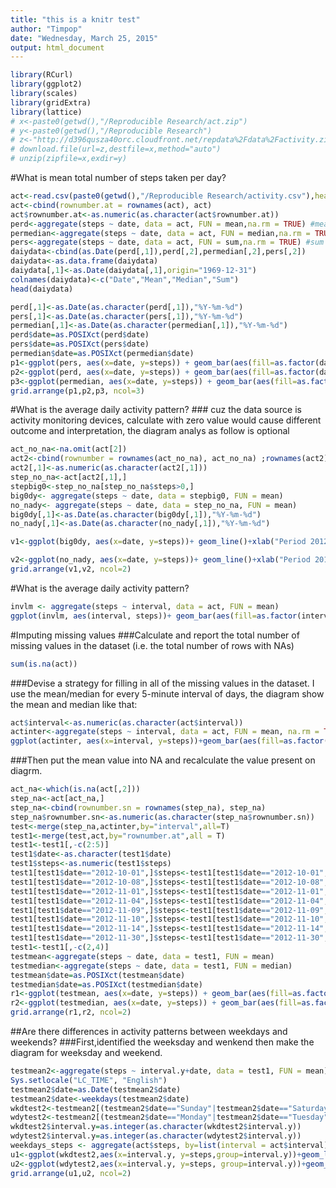 ```yaml
---
title: "this is a knitr test"
author: "Timpop"
date: "Wednesday, March 25, 2015"
output: html_document
---
```


```r
library(RCurl)
library(ggplot2)
library(scales)
library(gridExtra)
library(lattice)
# x<-paste0(getwd(),"/Reproducible Research/act.zip")
# y<-paste0(getwd(),"/Reproducible Research")
# z<-"http://d396qusza40orc.cloudfront.net/repdata%2Fdata%2Factivity.zip"
# download.file(url=z,destfile=x,method="auto")
# unzip(zipfile=x,exdir=y)

```
#What is mean total number of steps taken per day?
```r
act<-read.csv(paste0(getwd(),"/Reproducible Research/activity.csv"),header=T)
act<-cbind(rownumber.at = rownames(act), act) 
act$rownumber.at<-as.numeric(as.character(act$rownumber.at))
perd<-aggregate(steps ~ date, data = act, FUN = mean,na.rm = TRUE) #mean
permedian<-aggregate(steps ~ date, data = act, FUN = median,na.rm = TRUE)#median
pers<-aggregate(steps ~ date, data = act, FUN = sum,na.rm = TRUE) #sum
daiydata<-cbind(as.Date(perd[,1]),perd[,2],permedian[,2],pers[,2])
daiydata<-as.data.frame(daiydata)
daiydata[,1]<-as.Date(daiydata[,1],origin="1969-12-31")
colnames(daiydata)<-c("Date","Mean","Median","Sum")
head(daiydata)
```

```r
perd[,1]<-as.Date(as.character(perd[,1]),"%Y-%m-%d")
pers[,1]<-as.Date(as.character(pers[,1]),"%Y-%m-%d")
permedian[,1]<-as.Date(as.character(permedian[,1]),"%Y-%m-%d")
perd$date=as.POSIXct(perd$date)
pers$date=as.POSIXct(pers$date)
permedian$date=as.POSIXct(permedian$date)
p1<-ggplot(pers, aes(x=date, y=steps)) + geom_bar(aes(fill=as.factor(date)),stat="identity", position="dodge") + scale_x_datetime(breaks = date_breaks("6 days"),labels = date_format("%m/%d"))+ggtitle(paste0("mean = ",round(mean(pers[,2]),3)," \n median = ",round(median(pers[,2]),3)))+theme(legend.position="none",axis.text.x=element_text(angle=-90))
p2<-ggplot(perd, aes(x=date, y=steps)) + geom_bar(aes(fill=as.factor(date)),stat="identity", position="dodge") + scale_x_datetime(breaks = date_breaks("6 days"),labels = date_format("%m/%d"))+ggtitle(paste0("mean = ",round(mean(perd[,2]),3)," \n median = ",round(median(perd[,2]),3)))+theme(legend.position="none",axis.text.x=element_text(angle=-90))
p3<-ggplot(permedian, aes(x=date, y=steps)) + geom_bar(aes(fill=as.factor(date)),stat="identity", position="dodge") + scale_x_datetime(breaks = date_breaks("6 days"),labels = date_format("%m/%d"))+ggtitle(paste0("mean = ",round(mean(permedian[,2]),3)," \n median = ",round(median(permedian[,2]),3)))+theme(legend.position="none",axis.text.x=element_text(angle=-90))
grid.arrange(p1,p2,p3, ncol=3)
```

#What is the average daily activity pattern? 
### cuz the data source is activity monitoring devices, calculate with zero value would cause different outcome and interpretation, the diagram analys as follow is optional

```r
act_no_na<-na.omit(act[2])
act2<-cbind(rownumber = rownames(act_no_na), act_no_na) ;rownames(act2)<-NULL
act2[,1]<-as.numeric(as.character(act2[,1]))
step_no_na<-act[act2[,1],]
stepbig0<-step_no_na[step_no_na$steps>0,] 
big0dy<- aggregate(steps ~ date, data = stepbig0, FUN = mean)
no_nady<- aggregate(steps ~ date, data = step_no_na, FUN = mean)
big0dy[,1]<-as.Date(as.character(big0dy[,1]),"%Y-%m-%d")
no_nady[,1]<-as.Date(as.character(no_nady[,1]),"%Y-%m-%d") 

v1<-ggplot(big0dy, aes(x=date, y=steps))+ geom_line()+xlab("Period 2012-10-01 ~ 2012-11-29")+stat_summary(fun.y=mean, geom="point", shape=2, size=2)+scale_x_date(breaks = date_breaks("7 days"),labels = date_format("%m/%d"))+ggtitle("sports status of everyday")+theme(legend.position="none")

v2<-ggplot(no_nady, aes(x=date, y=steps))+ geom_line()+xlab("Period 2012-10-01 ~ 2012-11-29")+stat_summary(fun.y=mean, geom="point", shape=2, size=2)+scale_x_date(breaks = date_breaks("5 days"),labels = date_format("%m/%d"))+ggtitle("steps of everyday")+theme(legend.position="none")
grid.arrange(v1,v2, ncol=2)
```

#What is the average daily activity pattern?

```r
invlm <- aggregate(steps ~ interval, data = act, FUN = mean)
ggplot(invlm, aes(interval, steps))+ geom_bar(aes(fill=as.factor(interval)),stat="identity", position="dodge")+geom_line(stat="identity",size = 1)
```
#Imputing missing values
###Calculate and report the total number of missing values in the dataset (i.e. the total number of rows with NAs)
```r
sum(is.na(act))
```
###Devise a strategy for filling in all of the missing values in the dataset. I use the mean/median for every 5-minute interval of days, the diagram show the mean and median like that:
```r
act$interval<-as.numeric(as.character(act$interval))
actinter<-aggregate(steps ~ interval, data = act, FUN = mean, na.rm = TRUE)
ggplot(actinter, aes(x=interval, y=steps))+geom_bar(aes(fill=as.factor(interval)),stat="identity", position="dodge")+geom_line(stat="identity",size = 1)+theme(legend.position="none",axis.text.x=element_text(angle=-90))
```

###Then put the mean value into NA and recalculate the value present on diagrm.
```r
act_na<-which(is.na(act[,2]))
step_na<-act[act_na,]
step_na<-cbind(rownumber.sn = rownames(step_na), step_na) 
step_na$rownumber.sn<-as.numeric(as.character(step_na$rownumber.sn))
test<-merge(step_na,actinter,by="interval",all=T)
test1<-merge(test,act,by="rownumber.at",all = T)
test1<-test1[,-c(2:5)]
test1$date<-as.character(test1$date)
test1$steps<-as.numeric(test1$steps)
test1[test1$date=="2012-10-01",]$steps<-test1[test1$date=="2012-10-01",]$steps.y
test1[test1$date=="2012-10-08",]$steps<-test1[test1$date=="2012-10-08",]$steps.y
test1[test1$date=="2012-11-01",]$steps<-test1[test1$date=="2012-11-01",]$steps.y
test1[test1$date=="2012-11-04",]$steps<-test1[test1$date=="2012-11-04",]$steps.y
test1[test1$date=="2012-11-09",]$steps<-test1[test1$date=="2012-11-09",]$steps.y
test1[test1$date=="2012-11-10",]$steps<-test1[test1$date=="2012-11-10",]$steps.y
test1[test1$date=="2012-11-14",]$steps<-test1[test1$date=="2012-11-14",]$steps.y
test1[test1$date=="2012-11-30",]$steps<-test1[test1$date=="2012-11-30",]$steps.y
test1<-test1[,-c(2,4)]
testmean<-aggregate(steps ~ date, data = test1, FUN = mean)
testmedian<-aggregate(steps ~ date, data = test1, FUN = median)
testmean$date=as.POSIXct(testmean$date)
testmedian$date=as.POSIXct(testmedian$date)
r1<-ggplot(testmean, aes(x=date, y=steps)) + geom_bar(aes(fill=as.factor(date)),stat="identity", position="dodge") + scale_x_datetime(breaks = date_breaks("6 days"),labels = date_format("%m/%d"))+ggtitle(paste0("mean of days with no NAs","\n mean = ",round(mean(testmean[,2]),3)," median = ",round(median(testmean[,2]),3)))+theme(legend.position="none",axis.text.x=element_text(angle=-90))
r2<-ggplot(testmedian, aes(x=date, y=steps)) + geom_bar(aes(fill=as.factor(date)),stat="identity", position="dodge") + scale_x_datetime(breaks = date_breaks("6 days"),labels = date_format("%m/%d"))+ggtitle(paste0("median of days with no NAs","\n mean = ",round(mean(testmedian[,2]),3)," median = ",round(median(testmedian[,2]),3)))+theme(legend.position="none",axis.text.x=element_text(angle=-90))
grid.arrange(r1,r2, ncol=2)
```

##Are there differences in activity patterns between weekdays and weekends?
###First,identified the weeksday and wenkend then make the diagram for weeksday and weekend.

```r
testmean2<-aggregate(steps ~ interval.y+date, data = test1, FUN = mean)
Sys.setlocale("LC_TIME", "English")
testmean2$date=as.Date(testmean2$date)
testmean2$date<-weekdays(testmean2$date)
wkdtest2<-testmean2[(testmean2$date=="Sunday"|testmean2$date=="Saturday"),]
wdytest2<-testmean2[(testmean2$date=="Monday"|testmean2$date=="Tuesday"|testmean2$date=="Wednesday"|testmean2$date=="Thursday"|testmean2$date=="Friday"),]
wkdtest2$interval.y=as.integer(as.character(wkdtest2$interval.y))
wdytest2$interval.y=as.integer(as.character(wdytest2$interval.y))
weekdays_steps <- aggregate(act$steps, by=list(interval = act$interval),FUN=mean, na.rm=T)
u1<-ggplot(wkdtest2,aes(x=interval.y, y=steps,group=interval.y))+geom_line(color="violet")+ggtitle(paste0("weekend steps ","\n mean = ",round(mean(wkdtest2[,3]),3)," median = ",round(median(wkdtest2[,3]),3)))+xlab("Interval")+theme_bw()
u2<-ggplot(wdytest2,aes(x=interval.y, y=steps, group=interval.y))+geom_line()+ggtitle(paste0("weekday steps ","\n mean = ",round(mean(wdytest2[,3]),3)," median = ",round(median(wdytest2[,3]),3)))+xlab("Interval")
grid.arrange(u1,u2, ncol=2)
```
